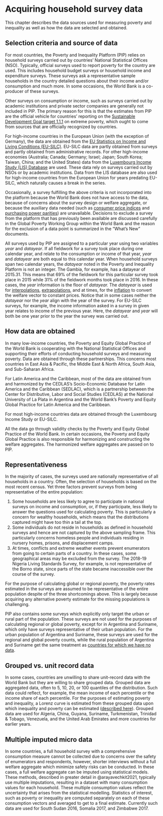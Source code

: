 # Acquiring household survey data {#acquiring}

This chapter describes the data sources used for measuring poverty and inequality as well as how the data are selected and obtained.

## Selection criteria and source of data {#selection}

For most countries, the Poverty and Inequality Platform (PIP) relies on household surveys carried out by countries' National Statistical Offices (NSO). Typically, official surveys used to report poverty for the country are used. This includes household budget surveys or household income and expenditure surveys. These surveys ask a representative sample households in the country detailed questions about their income and/or consumption and much more. In some occasions, the World Bank is a co-producer of these surveys.

Other surveys on consumption or income, such as surveys carried out by academic institutions and private sector companies are generally not included in PIP. The primary reason for this is that the estimates from PIP are the official vehicle for countries' reporting on the [Sustainable Development Goal target 1.1.1](https://sdgs.un.org/goals/goal1) on extreme poverty, which ought to come from sources that are officially recognized by countries.

For high-income countries in the European Union (with the exception of Germany), the data are obtained from the [EU Statistics on Income and Living Conditions (EU-SILC)](https://ec.europa.eu/eurostat/web/microdata/european-union-statistics-on-income-and-living-conditions). EU-SILC data are partly obtained from surveys and partly obtained from administrative records. For other high-income economies (Australia; Canada; Germany; Israel; Japan; South Korea; Taiwan, China; and the United States) data from the [Luxembourg Income Study (LIS) Database](https://www.lisdatacenter.org) are used. These data rely on surveys carried out by NSOs or by academic institutions. Data from the LIS database are also used for high-income countries from the European Union for years predating EU-SILC, which naturally causes a break in the series.

Occasionally, a survey fulfilling the above criteria is not incorporated into the platform because the World Bank does not have access to the data, because of concerns about the survey design or welfare aggregate, or because the auxiliary data needed (such as [consumer price indices](#CPIs) and [purchasing power parities](#PPPs)) are unavailable. Decisions to exclude a survey from the platform that has previously been available are discussed carefully in the Global Poverty Working Group within the World Bank and the reason for the exclusion of a data point is summarized in the "What's New" documents.

All surveys used by PIP are assigned to a particular year using two variables *year* and *datayear*. If all fieldwork for a survey took place during one calendar year, and relate to the consumption or income of that year, *year* and *datayear* are both equal to this calendar year. When household surveys span two calendar years, the *datayear* noted in the Poverty and Inequality Platform is not an integer. The Gambia, for example, has a datayear of 2015.31. This means that 69% of the fieldwork for this particular survey took place in 2015 while 31% of the fieldwork months took place in 2016. In these cases, the *year* information is the floor of *datayear.* The *datayear* is used for [interpolations](#interpolation), [extrapolations](#extrapolations), and at times, for the [inflation](#CPIs) to convert the welfare vector to constant prices. Notice that in some cases neither the *datayear* nor the *year* align with the year of the survey. For EU-SILC surveys, for example, the income information asked in a survey in given year relates to income of the previous year. Here, the *datayear* and *year* will both be one year prior to the year the survey was carried out.

## How data are obtained

In many low-income countries, the Poverty and Equity Global Practice of the World Bank is cooperating with the National Statistical Offices and supporting their efforts of conducting household surveys and measuring poverty. Data are obtained through these partnerships. This concerns most countries in East Asia & Pacific, the Middle East & North Africa, South Asia, and Sub-Saharan Africa.

For Latin America and the Caribbean, most of the data are obtained from and harmonized by the CEDLAS's Socio-Economic Database for Latin America and the Caribbean (SEDLAC), which is a partnership between the Center for Distributive, Labor and Social Studies (CEDLAS) at the National University of La Plata in Argentina and the World Bank's Poverty and Equity Global Practice for Latin America and the Caribbean.

For most high-income countries data are obtained through the Luxembourg Income Study or EU-SILC.

All the data go through validity checks by the Poverty and Equity Global Practice of the World Bank. In certain occasions, the Poverty and Equity Global Practice is also responsible for harmonizing and constructing the welfare aggregates. The harmonized welfare aggregates are passed on to PIP.

## Representativeness {#representativeness}

In the majority of cases, the surveys used are nationally representative of all households in a country. Often, the selection of households is based on the most recent census. Yet three factors prevent surveys from being representative of the entire population:

1.  Some households are less likely to agree to participate in national surveys on income and consumption, or, if they participate, less likely to answer the questions used for calculating poverty. This is particularly a concern for wealthy households, which means that the distributions captured might have too thin a tail at the top.
2.  Some individuals do not reside in households as defined in household surveys and hence are not captured by the above sampling frame. This particularly concerns homeless people and individuals residing in nursery homes, prisons, and displacement camps.
3.  At times, conflicts and extreme weather events prevent enumerators from going to certain parts of a country. In these cases, some geographical areas may be excluded from the survey. The 2018-19 Nigeria Living Standards Survey, for example, is not representative of the Borno state, since parts of the state became inaccessible over the course of the survey.

For the purpose of calculating global or regional poverty, the poverty rates estimated in the surveys are assumed to be representative of the entire population despite of the three shortcomings above. This is largely because acquiring any alternative poverty estimate for the missing populations is challenging.

PIP also contains some surveys which explicitly only target the urban or rural part of the population. These surveys are not used for the purposes of calculating regional or global poverty, except for in Argentina and Suriname, which only have surveys representative of their urban population. For the urban population of Argentina and Suriname, these surveys are used for the regional and global poverty counts, while the rural population of Argentina and Suriname get the same treatment as [countries for which we have no data](#nodata).

## Grouped vs. unit record data {#grouped}

In some cases, countries are unwilling to share unit-record data with the World Bank but they are willing to share grouped data. Grouped data are aggregated data, often to 5, 10, 20, or 100 quantiles of the distribution. Such data could reflect, for example, the mean income of each percentile or the income share of each percentile. For the purposes of estimating poverty and inequality, a Lorenz curve is estimated from these grouped data upon which inequality and poverty can be estimated ([described here](#tgd)). Grouped data are used for Algeria, China, Guyana, Suriname, Turkmenistan, Trinidad & Tobago, Venezuela, and the United Arab Emirates and more countries for earlier years.

## Multiple imputed micro data {#imputed}

In some countries, a full household survey with a comprehensive consumption measure cannot be collected due to concerns over the safety of enumerators and respondents, however, shorter interviews without a full welfare aggregate which minimize safety risks can be conducted. In these cases, a full welfare aggregate can be imputed using statistical models. These methods, described in greater detail in @arayavechkit2021, typically use multiple imputations, resulting in a dataset with many consumption values for each household. These multiple consumption values reflect the uncertainty that arises from the statistical modelling. Statistics of interest, such as poverty or inequality are computed separately on each of these consumption vectors and averaged to get to a final estimate. Currently such data are used for South Sudan 2016, Somalia 2017, and Zimbabwe 2017.
